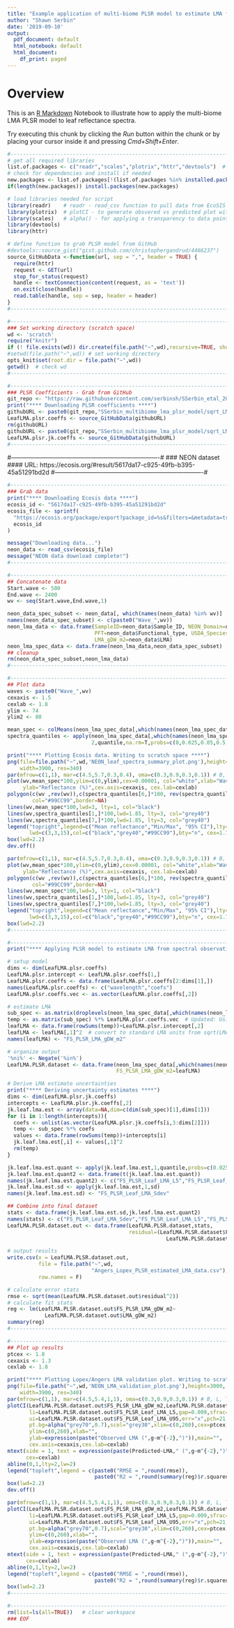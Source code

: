 ```yaml
---
title: "Example application of multi-biome PLSR model to estimate LMA for NEON domains in the eastern U.S."
author: "Shawn Serbin"
date: '2019-09-10'
output:
  pdf_document: default
  html_notebook: default
  html_document:
    df_print: paged
---
```


# Overview
This is an [R Markdown](http://rmarkdown.rstudio.com) Notebook to illustrate how to apply the multi-biome LMA PLSR model to leaf reflectance spectra.

Try executing this chunk by clicking the *Run* button within the chunk or by placing your cursor inside it and pressing *Cmd+Shift+Enter*. 

```r
#--------------------------------------------------------------------------------------------------#
# get all required libraries
list.of.packages <- c("readr","scales","plotrix","httr","devtools")  # packages needed for script
# check for dependencies and install if needed
new.packages <- list.of.packages[!(list.of.packages %in% installed.packages()[,"Package"])]
if(length(new.packages)) install.packages(new.packages)
```


```r
# load libraries needed for script
library(readr)    # readr - read_csv function to pull data from EcoSIS
library(plotrix)  # plotCI - to generate obsvered vs predicted plot with CIs
library(scales)   # alpha() - for applying a transparency to data points
library(devtools)
library(httr)
```


```r
# define function to grab PLSR model from GitHub
#devtools::source_gist("gist.github.com/christophergandrud/4466237")
source_GitHubData <-function(url, sep = ",", header = TRUE) {
  require(httr)
  request <- GET(url)
  stop_for_status(request)
  handle <- textConnection(content(request, as = 'text'))
  on.exit(close(handle))
  read.table(handle, sep = sep, header = header)
}
#--------------------------------------------------------------------------------------------------#
```


```r
#--------------------------------------------------------------------------------------------------#
### Set working directory (scratch space)
wd <- 'scratch'
require("knitr")
if (! file.exists(wd)) dir.create(file.path("~",wd),recursive=TRUE, showWarnings = FALSE)
#setwd(file.path("~",wd)) # set working directory
opts_knit$set(root.dir = file.path("~",wd))
getwd()  # check wd
#--------------------------------------------------------------------------------------------------#
```


```r
#--------------------------------------------------------------------------------------------------#
### PLSR Coefficients - Grab from GitHub
git_repo <- "https://raw.githubusercontent.com/serbinsh/SSerbin_etal_2019_NewPhytologist/master/"
print("**** Downloading PLSR coefficients ****")
githubURL <- paste0(git_repo,"SSerbin_multibiome_lma_plsr_model/sqrt_LMA_gDW_m2_PLSR_Coefficients_10comp.csv")
LeafLMA.plsr.coeffs <- source_GitHubData(githubURL)
rm(githubURL)
githubURL <- paste0(git_repo,"SSerbin_multibiome_lma_plsr_model/sqrt_LMA_gDW_m2_Jackkife_PLSR_Coefficients.csv")
LeafLMA.plsr.jk.coeffs <- source_GitHubData(githubURL)
#--------------------------------------------------------------------------------------------------#
```

#-------------------------------------------------------------------------#
### NEON dataset
#### URL:  https://ecosis.org/#result/5617da17-c925-49fb-b395-45a51291bd2d
#-------------------------------------------------------------------------#

```r
#--------------------------------------------------------------------------------------------------#
### Grab data
print("**** Downloading Ecosis data ****")
ecosis_id <- "5617da17-c925-49fb-b395-45a51291bd2d"
ecosis_file <- sprintf(
  "https://ecosis.org/package/export?package_id=%s&filters=&metadata=true",
  ecosis_id
)

message("Downloading data...")
neon_data <- read_csv(ecosis_file)
message("NEON data download complete!")
#--------------------------------------------------------------------------------------------------#
```


```r
#--------------------------------------------------------------------------------------------------#
## Concatenate data
Start.wave <- 500
End.wave <- 2400
wv <- seq(Start.wave,End.wave,1)

neon_data_spec_subset <- neon_data[, which(names(neon_data) %in% wv)]
names(neon_data_spec_subset) <- c(paste0("Wave_",wv))
neon_lma_data <- data.frame(SampleID=neon_data$Sample_ID, NEON_Domain=neon_data$Domain, 
                            PFT=neon_data$Functional_type, USDA_Species_Code=neon_data$`USDA Symbol`, 
                            LMA_gDW_m2=neon_data$LMA)
neon_lma_spec_data <- data.frame(neon_lma_data,neon_data_spec_subset)
## cleanup
rm(neon_data_spec_subset,neon_lma_data)
#--------------------------------------------------------------------------------------------------#
```


```r
#--------------------------------------------------------------------------------------------------#
## Plot data
waves <- paste0("Wave_",wv)
cexaxis <- 1.5
cexlab <- 1.8
ylim <- 74
ylim2 <- 80

mean_spec <- colMeans(neon_lma_spec_data[,which(names(neon_lma_spec_data) %in% waves)])
spectra_quantiles <- apply(neon_lma_spec_data[,which(names(neon_lma_spec_data) %in% waves)],
                           2,quantile,na.rm=T,probs=c(0,0.025,0.05,0.5,0.95,0.975,1))

print("**** Plotting Ecosis data. Writing to scratch space ****")
png(file=file.path("~",wd,'NEON_leaf_spectra_summary_plot.png'),height=3000,
    width=3900, res=340)
par(mfrow=c(1,1), mar=c(4.5,5.7,0.3,0.4), oma=c(0.3,0.9,0.3,0.1)) # B, L, T, R
plot(wv,mean_spec*100,ylim=c(0,ylim),cex=0.00001, col="white",xlab="Wavelength (nm)",
     ylab="Reflectance (%)",cex.axis=cexaxis, cex.lab=cexlab)
polygon(c(wv ,rev(wv)),c(spectra_quantiles[6,]*100, rev(spectra_quantiles[2,]*100)),
        col="#99CC99",border=NA)
lines(wv,mean_spec*100,lwd=3, lty=1, col="black")
lines(wv,spectra_quantiles[1,]*100,lwd=1.85, lty=3, col="grey40")
lines(wv,spectra_quantiles[7,]*100,lwd=1.85, lty=3, col="grey40")
legend("topright",legend=c("Mean reflectance","Min/Max", "95% CI"),lty=c(1,3,1),
       lwd=c(3,3,15),col=c("black","grey40","#99CC99"),bty="n", cex=1.7)
box(lwd=2.2)
dev.off()

par(mfrow=c(1,1), mar=c(4.5,5.7,0.3,0.4), oma=c(0.3,0.9,0.3,0.1)) # B, L, T, R
plot(wv,mean_spec*100,ylim=c(0,ylim),cex=0.00001, col="white",xlab="Wavelength (nm)",
     ylab="Reflectance (%)",cex.axis=cexaxis, cex.lab=cexlab)
polygon(c(wv ,rev(wv)),c(spectra_quantiles[6,]*100, rev(spectra_quantiles[2,]*100)),
        col="#99CC99",border=NA)
lines(wv,mean_spec*100,lwd=3, lty=1, col="black")
lines(wv,spectra_quantiles[1,]*100,lwd=1.85, lty=3, col="grey40")
lines(wv,spectra_quantiles[7,]*100,lwd=1.85, lty=3, col="grey40")
legend("topright",legend=c("Mean reflectance","Min/Max", "95% CI"),lty=c(1,3,1),
       lwd=c(3,3,15),col=c("black","grey40","#99CC99"),bty="n", cex=1.7)
box(lwd=2.2)
#--------------------------------------------------------------------------------------------------#
```


```r
#--------------------------------------------------------------------------------------------------#
print("**** Applying PLSR model to estimate LMA from spectral observations ****")

# setup model
dims <- dim(LeafLMA.plsr.coeffs)
LeafLMA.plsr.intercept <- LeafLMA.plsr.coeffs[1,]
LeafLMA.plsr.coeffs <- data.frame(LeafLMA.plsr.coeffs[2:dims[1],])
names(LeafLMA.plsr.coeffs) <- c("wavelength","coefs")
LeafLMA.plsr.coeffs.vec <- as.vector(LeafLMA.plsr.coeffs[,2])

# estimate LMA
sub_spec <- as.matrix(droplevels(neon_lma_spec_data[,which(names(neon_lma_spec_data) %in% waves)]))
temp <- as.matrix(sub_spec) %*% LeafLMA.plsr.coeffs.vec  # Updated: Using matrix mult.
leafLMA <- data.frame(rowSums(temp))+LeafLMA.plsr.intercept[,2]
leafLMA <- leafLMA[,1]^2  # convert to standard LMA units from sqrt(LMA)
names(leafLMA) <- "FS_PLSR_LMA_gDW_m2"

# organize output
'%ni%' <- Negate('%in%')
LeafLMA.PLSR.dataset <- data.frame(neon_lma_spec_data[,which(names(neon_lma_spec_data) %ni% waves)],
                                   FS_PLSR_LMA_gDW_m2=leafLMA)

# Derive LMA estimate uncertainties
print("**** Deriving uncertainty estimates ****")
dims <- dim(LeafLMA.plsr.jk.coeffs)
intercepts <- LeafLMA.plsr.jk.coeffs[,2]
jk.leaf.lma.est <- array(data=NA,dim=c(dim(sub_spec)[1],dims[1]))
for (i in 1:length(intercepts)){
  coefs <- unlist(as.vector(LeafLMA.plsr.jk.coeffs[i,3:dims[2]]))
  temp <- sub_spec %*% coefs
  values <- data.frame(rowSums(temp))+intercepts[i]
  jk.leaf.lma.est[,i] <- values[,1]^2
  rm(temp)
}

jk.leaf.lma.est.quant <- apply(jk.leaf.lma.est,1,quantile,probs=c(0.025,0.975))
jk.leaf.lma.est.quant2 <- data.frame(t(jk.leaf.lma.est.quant))
names(jk.leaf.lma.est.quant2) <- c("FS_PLSR_Leaf_LMA_L5","FS_PLSR_Leaf_LMA_U95")
jk.leaf.lma.est.sd <- apply(jk.leaf.lma.est,1,sd)
names(jk.leaf.lma.est.sd) <- "FS_PLSR_Leaf_LMA_Sdev"

## Combine into final dataset
stats <- data.frame(jk.leaf.lma.est.sd,jk.leaf.lma.est.quant2)
names(stats) <- c("FS_PLSR_Leaf_LMA_Sdev","FS_PLSR_Leaf_LMA_L5","FS_PLSR_Leaf_LMA_U95")
LeafLMA.PLSR.dataset.out <- data.frame(LeafLMA.PLSR.dataset,stats,
                                       residual=(LeafLMA.PLSR.dataset$FS_PLSR_LMA_gDW_m2-
                                                   LeafLMA.PLSR.dataset$LMA_gDW_m2))

# output results
write.csv(x = LeafLMA.PLSR.dataset.out, 
          file = file.path("~",wd,
                           "Angers_Lopex_PLSR_estimated_LMA_data.csv"),
          row.names = F)

# calculate error stats
rmse <- sqrt(mean(LeafLMA.PLSR.dataset.out$residual^2))
# calculate fit stats
reg <- lm(LeafLMA.PLSR.dataset.out$FS_PLSR_LMA_gDW_m2~
            LeafLMA.PLSR.dataset.out$LMA_gDW_m2)
summary(reg)
#--------------------------------------------------------------------------------------------------#
```

```r
#--------------------------------------------------------------------------------------------------#
## Plot up results
ptcex <- 1.8
cexaxis <- 1.3
cexlab <- 1.8

print("**** Plotting Lopex/Angers LMA validation plot. Writing to scratch space ****")
png(file=file.path("~",wd,'NEON_LMA_validation_plot.png'),height=3000,
    width=3900, res=340)
par(mfrow=c(1,1), mar=c(4.5,5.4,1,1), oma=c(0.3,0.9,0.3,0.1)) # B, L, T, R
plotCI(LeafLMA.PLSR.dataset.out$FS_PLSR_LMA_gDW_m2,LeafLMA.PLSR.dataset.out$LMA_gDW_m2,
       li=LeafLMA.PLSR.dataset.out$FS_PLSR_Leaf_LMA_L5,gap=0.009,sfrac=0.004,lwd=1.6,
       ui=LeafLMA.PLSR.dataset.out$FS_PLSR_Leaf_LMA_U95,err="x",pch=21,col="black",
       pt.bg=alpha("grey70",0.7),scol="grey30",xlim=c(0,260),cex=ptcex,
       ylim=c(0,260),xlab="",
       ylab=expression(paste("Observed LMA (",g~m^{-2},")")),main="",
       cex.axis=cexaxis,cex.lab=cexlab)
mtext(side = 1, text = expression(paste(Predicted~LMA," (",g~m^{-2},")")), line = 3.5,
      cex=cexlab)
abline(0,1,lty=2,lw=2)
legend("topleft",legend = c(paste0("RMSE = ",round(rmse)),
                            paste0("R2 = ",round(summary(reg)$r.squared,2))), bty="n", cex=1.5)
box(lwd=2.2)
dev.off()

par(mfrow=c(1,1), mar=c(4.5,5.4,1,1), oma=c(0.3,0.9,0.3,0.1)) # B, L, T, R
plotCI(LeafLMA.PLSR.dataset.out$FS_PLSR_LMA_gDW_m2,LeafLMA.PLSR.dataset.out$LMA_gDW_m2,
       li=LeafLMA.PLSR.dataset.out$FS_PLSR_Leaf_LMA_L5,gap=0.009,sfrac=0.004,lwd=1.6,
       ui=LeafLMA.PLSR.dataset.out$FS_PLSR_Leaf_LMA_U95,err="x",pch=21,col="black",
       pt.bg=alpha("grey70",0.7),scol="grey30",xlim=c(0,260),cex=ptcex,
       ylim=c(0,260),xlab="",
       ylab=expression(paste("Observed LMA (",g~m^{-2},")")),main="",
       cex.axis=cexaxis,cex.lab=cexlab)
mtext(side = 1, text = expression(paste(Predicted~LMA," (",g~m^{-2},")")), line = 3.5,
      cex=cexlab)
abline(0,1,lty=2,lw=2)
legend("topleft",legend = c(paste0("RMSE = ",round(rmse)),
                            paste0("R2 = ",round(summary(reg)$r.squared,2))), bty="n", cex=1.5)
box(lwd=2.2)
#--------------------------------------------------------------------------------------------------#
```

```r
#--------------------------------------------------------------------------------------------------#
rm(list=ls(all=TRUE))   # clear workspace
### EOF
```
